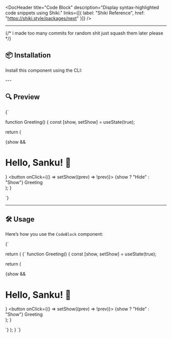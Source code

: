 
<DocHeader
  title="Code Block"
  description="Display syntax-highlighted code snippets using Shiki."
  links={[{ label: "Shiki Reference", href: "https://shiki.style/packages/next" }]}
/>

<div className="space-y-10">

---
{/*  i made too many commits for random shit just squash them later please */}
## 📦 Installation

Install this component using the CLI:
<div>
<CommandBlock
  title="Install Component"
  defaultValue="pnpm"
  commands={[
    {
      label: "npm",
      command:
        "npx shadcn@latest add https://shadcn-collections.vercel.app/r/codeblock.json",
    },
    {
      label: "yarn",
      command:
        "yarn dlx shadcn@latest add https://shadcn-collections.vercel.app/r/codeblock.json",
    },
    {
      label: "pnpm",
      command:
        "pnpm dlx shadcn@latest add https://shadcn-collections.vercel.app/r/codeblock.json",
    },
    {
      label: "bun",
      command:
        "bunx --bun shadcn@latest add https://shadcn-collections.vercel.app/r/codeblock.json",
    },
  ]}
/>
</div>
---

## 🔍 Preview

<CodeBlock lang="tsx">{`

function Greeting() {
  const [show, setShow] = useState(true);

  return (
    <div>
      {show && <h1>Hello, Sanku! 👋</h1>}
      <button onClick={() => setShow((prev) => !prev)}>
        {show ? "Hide" : "Show"} Greeting
      </button>
    </div>
  );
}

`}</CodeBlock>

---

## 🛠️ Usage

Here’s how you use the `CodeBlock` component:

<CodeBlock lang="tsx">{`

  return (
    <CodeBlock lang="tsx">{\`
function Greeting() {
  const [show, setShow] = useState(true);

  return (
    <div>
      {show && <h1>Hello, Sanku! 👋</h1>}
      <button onClick={() => setShow((prev) => !prev)}>
        {show ? "Hide" : "Show"} Greeting
      </button>
    </div>
  );
}

\`}</CodeBlock>
  );
}
`}</CodeBlock>

</div>
